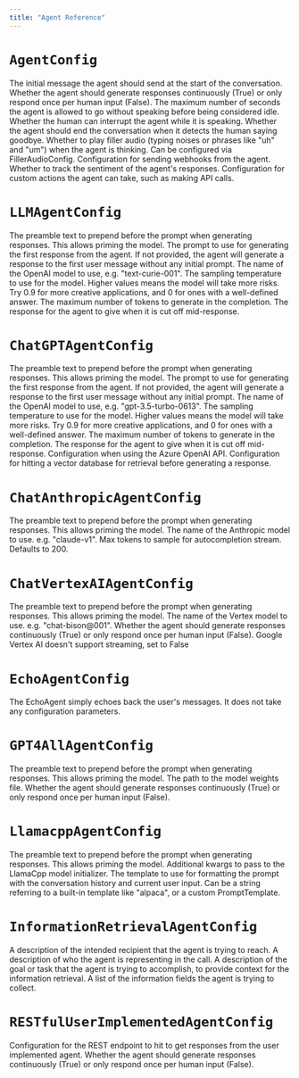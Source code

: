 ```yaml
---
title: "Agent Reference"
---
```


# `AgentConfig`

<ParamField body="initial_message" type="Optional[BaseMessage]">
  The initial message the agent should send at the start of the conversation.
</ParamField>

<ParamField body="generate_responses" type="bool">
  Whether the agent should generate responses continuously (True) or only respond once per human input (False).
</ParamField>

<ParamField body="allowed_idle_time_seconds" type="Optional[float]">
  The maximum number of seconds the agent is allowed to go without speaking before being considered idle.
</ParamField>

<ParamField body="allow_agent_to_be_cut_off" type="bool">
  Whether the human can interrupt the agent while it is speaking.
</ParamField>

<ParamField body="end_conversation_on_goodbye" type="bool">
  Whether the agent should end the conversation when it detects the human saying goodbye.
</ParamField>

<ParamField body="send_filler_audio" type="Union[bool, FillerAudioConfig]">
  Whether to play filler audio (typing noises or phrases like "uh" and "um") when the agent is thinking. Can be configured via FillerAudioConfig.
</ParamField>

<ParamField body="webhook_config" type="Optional[WebhookConfig]">
  Configuration for sending webhooks from the agent.
</ParamField>

<ParamField body="track_bot_sentiment" type="bool">
  Whether to track the sentiment of the agent's responses.
</ParamField>

<ParamField body="actions" type="Optional[List[ActionConfig]]">
  Configuration for custom actions the agent can take, such as making API calls.
</ParamField>


# `LLMAgentConfig`

<ParamField body="prompt_preamble" type="str">
  The preamble text to prepend before the prompt when generating responses. This allows priming the model.
</ParamField>

<ParamField body="expected_first_prompt" type="Optional[str]">
  The prompt to use for generating the first response from the agent. If not provided, the agent will generate a response to the first user message without any initial prompt.
</ParamField>

<ParamField body="model_name" type="str">
  The name of the OpenAI model to use, e.g. "text-curie-001".
</ParamField>

<ParamField body="temperature" type="float">
  The sampling temperature to use for the model. Higher values means the model will take more risks. Try 0.9 for more creative applications, and 0 for ones with a well-defined answer.
</ParamField>

<ParamField body="max_tokens" type="int">
  The maximum number of tokens to generate in the completion.
</ParamField>

<ParamField body="cut_off_response" type="Optional[CutOffResponse]">
  The response for the agent to give when it is cut off mid-response.
</ParamField>


# `ChatGPTAgentConfig`

<ParamField body="prompt_preamble" type="str">
  The preamble text to prepend before the prompt when generating responses. This allows priming the model.
</ParamField>

<ParamField body="expected_first_prompt" type="Optional[str]">
  The prompt to use for generating the first response from the agent. If not provided, the agent will generate a response to the first user message without any initial prompt.
</ParamField>

<ParamField body="model_name" type="str">
  The name of the OpenAI model to use, e.g. "gpt-3.5-turbo-0613".
</ParamField>

<ParamField body="temperature" type="float">
  The sampling temperature to use for the model. Higher values means the model will take more risks. Try 0.9 for more creative applications, and 0 for ones with a well-defined answer.
</ParamField>

<ParamField body="max_tokens" type="int">
  The maximum number of tokens to generate in the completion.
</ParamField>

<ParamField body="cut_off_response" type="Optional[CutOffResponse]">
  The response for the agent to give when it is cut off mid-response.
</ParamField>

<ParamField body="azure_params" type="Optional[AzureOpenAIConfig]">
  Configuration when using the Azure OpenAI API.
</ParamField>

<ParamField body="vector_db_config" type="Optional[VectorDBConfig]">
  Configuration for hitting a vector database for retrieval before generating a response.
</ParamField>


# `ChatAnthropicAgentConfig`

<ParamField body="prompt_preamble" type="str">
  The preamble text to prepend before the prompt when generating responses. This allows priming the model.
</ParamField>

<ParamField body="model_name" type="str">
  The name of the Anthropic model to use. e.g. "claude-v1".
</ParamField>

<ParamField body="max_tokens_to_sample" type="int">
  Max tokens to sample for autocompletion stream. Defaults to 200.
</ParamField>


# `ChatVertexAIAgentConfig`

<ParamField body="prompt_preamble" type="str">
  The preamble text to prepend before the prompt when generating responses. This allows priming the model.
</ParamField>

<ParamField body="model_name" type="str">
  The name of the Vertex model to use. e.g. "chat-bison@001".
</ParamField>

<ParamField body="generate_responses" type="bool">
  Whether the agent should generate responses continuously (True) or only respond once per human input (False).
  Google Vertex AI doesn't support streaming, set to False
</ParamField>


# `EchoAgentConfig`

The EchoAgent simply echoes back the user's messages. It does not take any configuration parameters.


# `GPT4AllAgentConfig`

<ParamField body="prompt_preamble" type="str">
  The preamble text to prepend before the prompt when generating responses. This allows priming the model.
</ParamField>

<ParamField body="model_path" type="str">
  The path to the model weights file.
</ParamField>

<ParamField body="generate_responses" type="bool">
  Whether the agent should generate responses continuously (True) or only respond once per human input (False).
</ParamField>


# `LlamacppAgentConfig`

<ParamField body="prompt_preamble" type="str">
  The preamble text to prepend before the prompt when generating responses. This allows priming the model.
</ParamField>

<ParamField body="llamacpp_kwargs" type="dict">
  Additional kwargs to pass to the LlamaCpp model initializer.
</ParamField>

<ParamField body="prompt_template" type="Optional[Union[PromptTemplate, str]]">
  The template to use for formatting the prompt with the conversation history and current user input. Can be a string referring to a built-in template like "alpaca", or a custom PromptTemplate.
</ParamField>


# `InformationRetrievalAgentConfig`

<ParamField body="recipient_descriptor" type="str">
  A description of the intended recipient that the agent is trying to reach.
</ParamField>

<ParamField body="caller_descriptor" type="str">
  A description of who the agent is representing in the call.
</ParamField>

<ParamField body="goal_description" type="str">
  A description of the goal or task that the agent is trying to accomplish, to provide context for the information retrieval.
</ParamField>

<ParamField body="fields" type="str">
  A list of the information fields the agent is trying to collect.
</ParamField>


# `RESTfulUserImplementedAgentConfig`

<ParamField body="respond" type="RESTfulEndpointConfig">
  Configuration for the REST endpoint to hit to get responses from the user implemented agent.
</ParamField>

<ParamField body="generate_responses" type="bool">
  Whether the agent should generate responses continuously (True) or only respond once per human input (False).
</ParamField>
